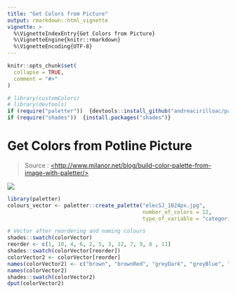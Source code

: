```yaml
---
title: "Get Colors from Picture"
output: rmarkdown::html_vignette
vignette: >
  %\VignetteIndexEntry{Get Colors from Picture}
  %\VignetteEngine{knitr::rmarkdown}
  %\VignetteEncoding{UTF-8}
---
```


```r
knitr::opts_chunk$set(
  collapse = TRUE,
  comment = "#>"
)
```

```r
# library(customColors)
# library(devtools)
if (require("paletter"))  {devtools::install_github("andreacirilloac/paletter")}
if (require("shades"))  {install.packages("shades")}
```

# Get Colors from Potline Picture

> Source : [\<http://www.milanor.net/blog/build-color-palette-from-image-with-paletter/>](http://www.milanor.net/blog/build-color-palette-from-image-with-paletter/)

![](elecSJ_1024px.jpg)

```r
library(paletter)
colours_vector <- paletter::create_palette("elecSJ_1024px.jpg",
                                           number_of_colors = 12,
                                           type_of_variable = "categorical")
```

```r
# Vector after reordering and naming colours
shades::swatch(colorVector)
reorder <- c(1, 10, 4, 6, 2, 5, 3, 12, 7, 9, 8 , 11)
shades::swatch(colorVector[reorder])
colorVector2 <- colorVector[reorder]
names(colorVector2) <- c("brown", "brownRed", "greyDark", "greyBlue", "red", "greyMedium", "beige", "pinkDark", "greyLight", "greyRed", "purpleLight", "pinkLight" )
names(colorVector2)
shades::swatch(colorVector2)
dput(colorVector2)
```
